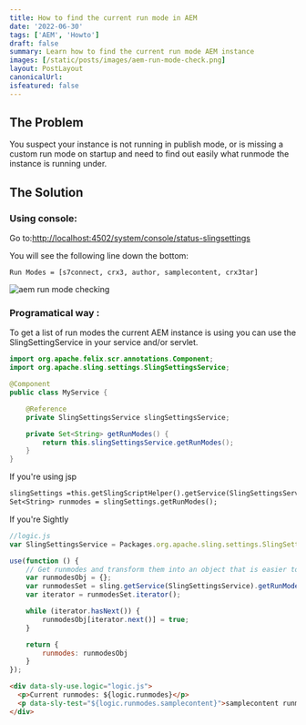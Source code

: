 ```yaml
---
title: How to find the current run mode in AEM
date: '2022-06-30'
tags: ['AEM', 'Howto']
draft: false
summary: Learn how to find the current run mode AEM instance
images: [/static/posts/images/aem-run-mode-check.png]
layout: PostLayout
canonicalUrl:
isfeatured: false
---
```


## The Problem

You suspect your instance is not running in publish mode, or is missing a custom run mode on startup and need to find out easily what runmode the instance is running under.

## The Solution

### Using console:

Go to:[http://localhost:4502/system/console/status-slingsettings](http://localhost:4502/system/console/status-slingsettings)

You will see the following line down the bottom:

```
Run Modes = [s7connect, crx3, author, samplecontent, crx3tar]
```

![aem run mode checking](/static/posts/images/aem-run-mode-check.png)

### Programatical way :

To get a list of run modes the current AEM instance is using you can use the SlingSettingService in your service and/or servlet.

```Java
import org.apache.felix.scr.annotations.Component;
import org.apache.sling.settings.SlingSettingsService;

@Component
public class MyService {

    @Reference
    private SlingSettingsService slingSettingsService;

    private Set<String> getRunModes() {
        return this.slingSettingsService.getRunModes();
    }
}
```

If you're using jsp

```jsp
slingSettings =this.getSlingScriptHelper().getService(SlingSettingsService.class);
Set<String> runmodes = slingSettings.getRunModes();
```

If you're Sightly

```Javascript
//logic.js
var SlingSettingsService = Packages.org.apache.sling.settings.SlingSettingsService;

use(function () {
    // Get runmodes and transform them into an object that is easier to read for Sightly
    var runmodesObj = {};
    var runmodesSet = sling.getService(SlingSettingsService).getRunModes();
    var iterator = runmodesSet.iterator();

    while (iterator.hasNext()) {
        runmodesObj[iterator.next()] = true;
    }

    return {
        runmodes: runmodesObj
    }
});
```

```html
<div data-sly-use.logic="logic.js">
  <p>Current runmodes: ${logic.runmodes}</p>
  <p data-sly-test="${logic.runmodes.samplecontent}">samplecontent runmode</p>
</div>
```
